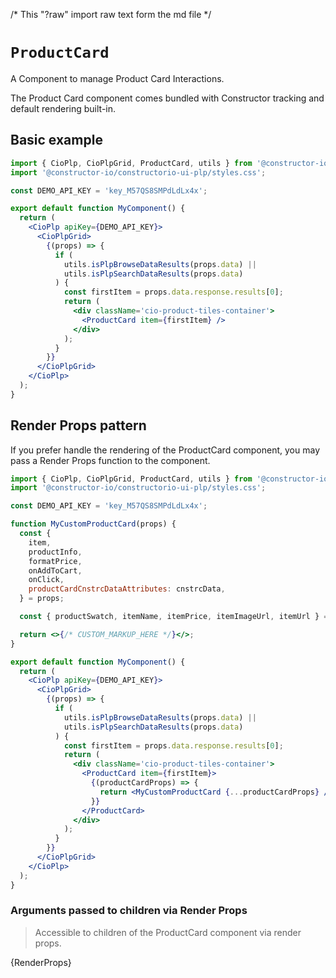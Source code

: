 /* This "?raw" import raw text form the md file */

<Meta of={meta} />

# `ProductCard`

A Component to manage Product Card Interactions.

The Product Card component comes bundled with Constructor tracking and default rendering built-in.

<style>
  {`
  .docs-story div.innerZoomElementWrapper {
    max-height: 100vh;
  }
`}
</style>

<Canvas sourceState='none'>
  <Story of={Primary} />
</Canvas>

## Basic example

```jsx
import { CioPlp, CioPlpGrid, ProductCard, utils } from '@constructor-io/constructorio-ui-plp';
import '@constructor-io/constructorio-ui-plp/styles.css';

const DEMO_API_KEY = 'key_M57QS8SMPdLdLx4x';

export default function MyComponent() {
  return (
    <CioPlp apiKey={DEMO_API_KEY}>
      <CioPlpGrid>
        {(props) => {
          if (
            utils.isPlpBrowseDataResults(props.data) ||
            utils.isPlpSearchDataResults(props.data)
          ) {
            const firstItem = props.data.response.results[0];
            return (
              <div className='cio-product-tiles-container'>
                <ProductCard item={firstItem} />
              </div>
            );
          }
        }}
      </CioPlpGrid>
    </CioPlp>
  );
}
```

## Render Props pattern

If you prefer handle the rendering of the ProductCard component, you may pass a Render Props function to the component.

```jsx
import { CioPlp, CioPlpGrid, ProductCard, utils } from '@constructor-io/constructorio-ui-plp';
import '@constructor-io/constructorio-ui-plp/styles.css';

const DEMO_API_KEY = 'key_M57QS8SMPdLdLx4x';

function MyCustomProductCard(props) {
  const {
    item,
    productInfo,
    formatPrice,
    onAddToCart,
    onClick,
    productCardCnstrcDataAttributes: cnstrcData,
  } = props;

  const { productSwatch, itemName, itemPrice, itemImageUrl, itemUrl } = productInfo;

  return <>{/* CUSTOM_MARKUP_HERE */}</>;
}

export default function MyComponent() {
  return (
    <CioPlp apiKey={DEMO_API_KEY}>
      <CioPlpGrid>
        {(props) => {
          if (
            utils.isPlpBrowseDataResults(props.data) ||
            utils.isPlpSearchDataResults(props.data)
          ) {
            const firstItem = props.data.response.results[0];
            return (
              <div className='cio-product-tiles-container'>
                <ProductCard item={firstItem}>
                  {(productCardProps) => {
                    return <MyCustomProductCard {...productCardProps} />;
                  }}
                </ProductCard>
              </div>
            );
          }
        }}
      </CioPlpGrid>
    </CioPlp>
  );
}
```

### Arguments passed to children via Render Props

> Accessible to children of the ProductCard component via render props.

<Markdown>{RenderProps}</Markdown>
